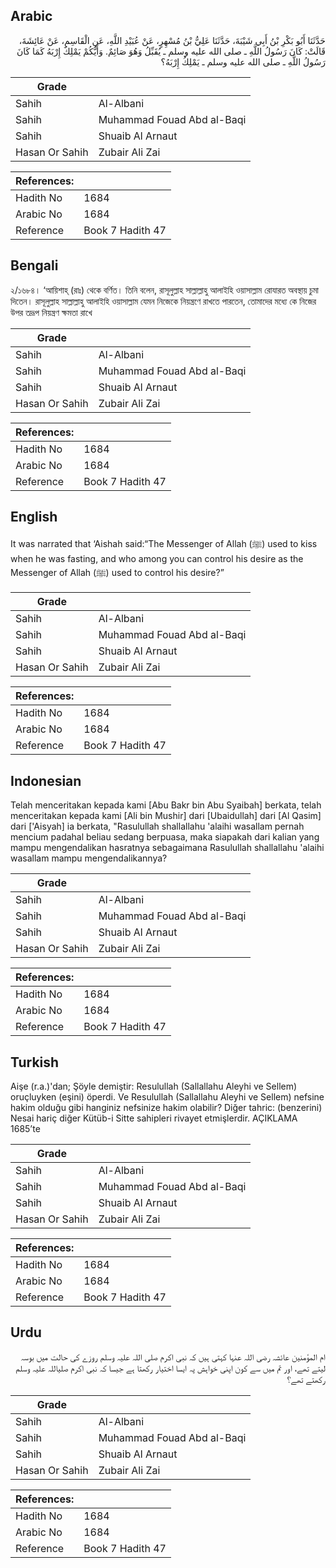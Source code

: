 ## Arabic


<div dir="rtl" lang="ar" style={{fontSize:'larger',backgroundColor:'#f8f9fa',padding:20}}>
حَدَّثَنَا أَبُو بَكْرِ بْنُ أَبِي شَيْبَةَ، حَدَّثَنَا عَلِيُّ بْنُ مُسْهِرٍ، عَنْ عُبَيْدِ اللَّهِ، عَنِ الْقَاسِمِ، عَنْ عَائِشَةَ، قَالَتْ: كَانَ رَسُولُ اللَّهِ ـ صلى الله عليه وسلم ـ يُقَبِّلُ وَهُوَ صَائِمٌ. وَأَيُّكُمْ يَمْلِكُ إِرْبَهُ كَمَا كَانَ رَسُولُ اللَّهِ ـ صلى الله عليه وسلم ـ يَمْلِكُ إِرْبَهُ؟
</div>
<div style={{backgroundColor:'#f8f9fa',padding:20, marginBottom: 10}}><table> <thead> <tr> <th>Grade</th> <th></th> </tr> </thead> <tbody> <tr><td>Sahih</td><td>Al-Albani</td></tr><tr><td>Sahih</td><td>Muhammad Fouad Abd al-Baqi</td></tr><tr><td>Sahih</td><td>Shuaib Al Arnaut</td></tr><tr><td>Hasan Or Sahih</td><td>Zubair Ali Zai</td></tr></tbody></table><table> <thead> <tr> <th>References:</th> <th></th> </tr> </thead> <tbody><tr><td>Hadith No</td><td>1684</td></tr><tr><td>Arabic No</td><td>1684</td></tr><tr><td>Reference</td><td>Book 7 Hadith 47</td></tr></tbody></table></div>

## Bengali


<div dir="ltr" lang="bn" style={{fontSize:'larger',backgroundColor:'#f8f9fa',padding:20}}>
২/১৬৮৪। ‘আয়িশাহ্ (রাঃ) থেকে বর্ণিত। তিনি বলেন, রাসূলুল্লাহ সাল্লাল্লাহু আলাইহি ওয়াসাল্লাম রোযারত অবস্থায় চুমা দিতেন। রাসূলুল্লাহ সাল্লাল্লাহু আলাইহি ওয়াসাল্লাম যেমন নিজেকে নিয়ন্ত্রণে রাখতে পারতেন, তোমাদের মধ্যে কে নিজের উপর তদ্রূপ নিয়ন্ত্রণ ক্ষমতা রাখে
</div>
<div style={{backgroundColor:'#f8f9fa',padding:20, marginBottom: 10}}><table> <thead> <tr> <th>Grade</th> <th></th> </tr> </thead> <tbody> <tr><td>Sahih</td><td>Al-Albani</td></tr><tr><td>Sahih</td><td>Muhammad Fouad Abd al-Baqi</td></tr><tr><td>Sahih</td><td>Shuaib Al Arnaut</td></tr><tr><td>Hasan Or Sahih</td><td>Zubair Ali Zai</td></tr></tbody></table><table> <thead> <tr> <th>References:</th> <th></th> </tr> </thead> <tbody><tr><td>Hadith No</td><td>1684</td></tr><tr><td>Arabic No</td><td>1684</td></tr><tr><td>Reference</td><td>Book 7 Hadith 47</td></tr></tbody></table></div>

## English


<div dir="ltr" lang="en" style={{fontSize:'larger',backgroundColor:'#f8f9fa',padding:20}}>
It was narrated that ‘Aishah said:“The Messenger of Allah (ﷺ) used to kiss when he was fasting, and who among you can control his desire as the Messenger of Allah (ﷺ) used to control his desire?”
</div>
<div style={{backgroundColor:'#f8f9fa',padding:20, marginBottom: 10}}><table> <thead> <tr> <th>Grade</th> <th></th> </tr> </thead> <tbody> <tr><td>Sahih</td><td>Al-Albani</td></tr><tr><td>Sahih</td><td>Muhammad Fouad Abd al-Baqi</td></tr><tr><td>Sahih</td><td>Shuaib Al Arnaut</td></tr><tr><td>Hasan Or Sahih</td><td>Zubair Ali Zai</td></tr></tbody></table><table> <thead> <tr> <th>References:</th> <th></th> </tr> </thead> <tbody><tr><td>Hadith No</td><td>1684</td></tr><tr><td>Arabic No</td><td>1684</td></tr><tr><td>Reference</td><td>Book 7 Hadith 47</td></tr></tbody></table></div>

## Indonesian


<div dir="ltr" lang="id" style={{fontSize:'larger',backgroundColor:'#f8f9fa',padding:20}}>
Telah menceritakan kepada kami [Abu Bakr bin Abu Syaibah] berkata, telah menceritakan kepada kami [Ali bin Mushir] dari [Ubaidullah] dari [Al Qasim] dari ['Aisyah] ia berkata, "Rasulullah shallallahu 'alaihi wasallam pernah mencium padahal beliau sedang berpuasa, maka siapakah dari kalian yang mampu mengendalikan hasratnya sebagaimana Rasulullah shallallahu 'alaihi wasallam mampu mengendalikannya?
</div>
<div style={{backgroundColor:'#f8f9fa',padding:20, marginBottom: 10}}><table> <thead> <tr> <th>Grade</th> <th></th> </tr> </thead> <tbody> <tr><td>Sahih</td><td>Al-Albani</td></tr><tr><td>Sahih</td><td>Muhammad Fouad Abd al-Baqi</td></tr><tr><td>Sahih</td><td>Shuaib Al Arnaut</td></tr><tr><td>Hasan Or Sahih</td><td>Zubair Ali Zai</td></tr></tbody></table><table> <thead> <tr> <th>References:</th> <th></th> </tr> </thead> <tbody><tr><td>Hadith No</td><td>1684</td></tr><tr><td>Arabic No</td><td>1684</td></tr><tr><td>Reference</td><td>Book 7 Hadith 47</td></tr></tbody></table></div>

## Turkish


<div dir="ltr" lang="tr" style={{fontSize:'larger',backgroundColor:'#f8f9fa',padding:20}}>
Aişe (r.a.)'dan; Şöyle demiştir: Resulullah (Sallallahu Aleyhi ve Sellem) oruçluyken (eşini) öperdi. Ve Resulullah (Sallallahu Aleyhi ve Sellem) nefsine hakim olduğu gibi hanginiz nefsinize hakim olabilir? Diğer tahric: (benzerini) Nesai hariç diğer Kütüb-i Sitte sahipleri rivayet etmişlerdir. AÇIKLAMA 1685’te
</div>
<div style={{backgroundColor:'#f8f9fa',padding:20, marginBottom: 10}}><table> <thead> <tr> <th>Grade</th> <th></th> </tr> </thead> <tbody> <tr><td>Sahih</td><td>Al-Albani</td></tr><tr><td>Sahih</td><td>Muhammad Fouad Abd al-Baqi</td></tr><tr><td>Sahih</td><td>Shuaib Al Arnaut</td></tr><tr><td>Hasan Or Sahih</td><td>Zubair Ali Zai</td></tr></tbody></table><table> <thead> <tr> <th>References:</th> <th></th> </tr> </thead> <tbody><tr><td>Hadith No</td><td>1684</td></tr><tr><td>Arabic No</td><td>1684</td></tr><tr><td>Reference</td><td>Book 7 Hadith 47</td></tr></tbody></table></div>

## Urdu


<div dir="rtl" lang="ur" style={{fontSize:'larger',backgroundColor:'#f8f9fa',padding:20}}>
ام المؤمنین عائشہ رضی اللہ عنہا کہتی ہیں کہ نبی اکرم صلی اللہ علیہ وسلم روزے کی حالت میں بوسہ لیتے تھے، اور تم میں سے کون اپنی خواہش پہ ایسا اختیار رکھتا ہے جیسا کہ نبی اکرم صلیاللہ علیہ وسلم رکھتے تھے؟
</div>
<div style={{backgroundColor:'#f8f9fa',padding:20, marginBottom: 10}}><table> <thead> <tr> <th>Grade</th> <th></th> </tr> </thead> <tbody> <tr><td>Sahih</td><td>Al-Albani</td></tr><tr><td>Sahih</td><td>Muhammad Fouad Abd al-Baqi</td></tr><tr><td>Sahih</td><td>Shuaib Al Arnaut</td></tr><tr><td>Hasan Or Sahih</td><td>Zubair Ali Zai</td></tr></tbody></table><table> <thead> <tr> <th>References:</th> <th></th> </tr> </thead> <tbody><tr><td>Hadith No</td><td>1684</td></tr><tr><td>Arabic No</td><td>1684</td></tr><tr><td>Reference</td><td>Book 7 Hadith 47</td></tr></tbody></table></div>